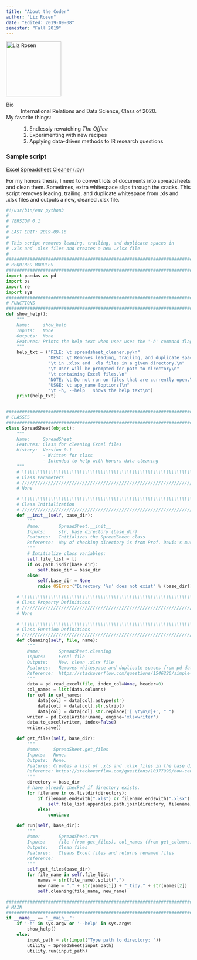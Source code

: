 ```yaml
---
title: "About the Coder"
author: "Liz Rosen"
date: "Edited: 2019-09-08"
semester: "Fall 2019"
---
```


![](https://encrypted-tbn0.gstatic.com/images?q=tbn:ANd9GcTj0SoTP-xZQHwWcURURb-FJHi6Vykt2KvFkGSIdzg9_RMPWD0BGA 'Liz Rosen'){width=150 height=150}

Bio
:   International Relations and Data Science, Class of 2020.

My favorite things:
:   1. Endlessly rewatching *The Office*
    2. Experimenting with new recipes
    3. Applying data-driven methods to IR research questions

### Sample script
[Excel Spreadsheet Cleaner (.py)](scripts/spreadsheet_cleaner.py)

For my honors thesis, I need to convert lots of documents into spreadsheets and clean them. Sometimes, extra whitespace slips through the cracks. This script removes leading, trailing, and duplicate whitespace from .xls and .xlsx files and outputs a new, cleaned .xlsx file.

```python
#!/usr/bin/env python3
#
# VERSION 0.1
#
# LAST EDIT: 2019-09-16
#
# This script removes leading, trailing, and duplicate spaces in
# .xls and .xlsx files and creates a new .xlsx file
#
##############################################################################
# REQUIRED MODULES
##############################################################################
import pandas as pd
import os
import re
import sys
##############################################################################
# FUNCTIONS
##############################################################################
def show_help():
    """
    Name:     show_help
    Inputs:   None
    Outputs:  None
    Features: Prints the help text when user uses the '-h' command flag
    """
    help_txt = ("FILE: \t spreadsheet_cleaner.py\n"
                "DESC: \t Removes leading, trailing, and duplicate spaces\n"
                "\t in .xlsx and .xls files in a given directory.\n"
                "\t User will be prompted for path to directory\n"
                "\t containing Excel files.\n"
                "NOTE: \t Do not run on files that are currently open.\n"
                "USGE: \t app_name [options]\n"
                "\t -h, --help   shows the help text\n")
    print(help_txt)


##############################################################################
# CLASSES
##############################################################################
class SpreadSheet(object):
    """
    Name:     SpreadSheet
    Features: Class for cleaning Excel files
    History:  Version 0.1
              - Written for class
              - Intended to help with Honors data cleaning
    """
    # \\\\\\\\\\\\\\\\\\\\\\\\\\\\\\\\\\\\\\\\\\\\\\\\\\\\\\\\\\\\\\\\\\\\\\\\
    # Class Parameters
    # ////////////////////////////////////////////////////////////////////////
    # None

    # \\\\\\\\\\\\\\\\\\\\\\\\\\\\\\\\\\\\\\\\\\\\\\\\\\\\\\\\\\\\\\\\\\\\\\\\
    # Class Initialization
    # ////////////////////////////////////////////////////////////////////////
    def __init__(self, base_dir):
        """
        Name:       SpreadSheet.__init__
        Inputs:     str, base directory (base_dir)
        Features:   Initializes the SpreadSheet class
        Reference:  Way of checking directory is from Prof. Davis's music_randomizer
        """
        # Intitialize class variables:
        self.file_list = []
        if os.path.isdir(base_dir):
            self.base_dir = base_dir
        else:
            self.base_dir = None
            raise OSError("Directory '%s' does not exist" % (base_dir))

    # \\\\\\\\\\\\\\\\\\\\\\\\\\\\\\\\\\\\\\\\\\\\\\\\\\\\\\\\\\\\\\\\\\\\\\\\
    # Class Property Definitions
    # ////////////////////////////////////////////////////////////////////////
    # None

    # \\\\\\\\\\\\\\\\\\\\\\\\\\\\\\\\\\\\\\\\\\\\\\\\\\\\\\\\\\\\\\\\\\\\\\\\
    # Class Function Definitions
    # ////////////////////////////////////////////////////////////////////////
    def cleaning(self, file, name):
        """
        Name:       SpreadSheet.cleaning
        Inputs:     Excel file
        Outputs:    New, clean .xlsx file
        Features:   Removes whitespace and duplicate spaces from pd dataframes and saves new file.
        Reference:  https://stackoverflow.com/questions/1546226/simple-way-to-remove-multiple-spaces-in-a-string/1546244
        """
        data = pd.read_excel(file, index_col=None, header=0)
        col_names = list(data.columns)
        for col in col_names:
            data[col] = data[col].astype(str)
            data[col] = data[col].str.strip()
            data[col] = data[col].str.replace('[ \t\n\r]+', " ")
        writer = pd.ExcelWriter(name, engine='xlsxwriter')
        data.to_excel(writer, index=False)
        writer.save()

    def get_files(self, base_dir):
        """
        Name:     SpreadSheet.get_files
        Inputs:   None.
        Outputs:  None.
        Features: Creates a list of .xls and .xlsx files in the base directory
        Reference: https://stackoverflow.com/questions/10377998/how-can-i-iterate-over-files-in-a-given-directory
        """
        directory = base_dir
        # have already checked if directory exists.
        for filename in os.listdir(directory):
            if filename.endswith(".xls") or filename.endswith(".xlsx"):
                self.file_list.append(os.path.join(directory, filename))
            else:
                continue

    def run(self, base_dir):
        """
        Name:       SpreadSheet.run
        Inputs:     file (from get_files), col_names (from get_columns)
        Outputs:    Clean files
        Features:   Cleans Excel files and returns renamed files
        Reference:
        """
        self.get_files(base_dir)
        for file_name in self.file_list:
            names = str(file_name).split(".")
            new_name = "." + str(names[1]) + "_tidy." + str(names[2])
            self.cleaning(file_name, new_name)

##############################################################################
# MAIN
##############################################################################
if __name__ == "__main__":
    if '-h' in sys.argv or '--help' in sys.argv:
        show_help()
    else:
        input_path = str(input("Type path to directory: "))
        utility = SpreadSheet(input_path)
        utility.run(input_path)
```
